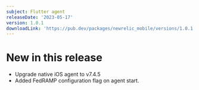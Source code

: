 ```yaml
---
subject: Flutter agent
releaseDate: '2023-05-17'
version: 1.0.1
downloadLink: 'https://pub.dev/packages/newrelic_mobile/versions/1.0.1'
---
```


# New in this release

* Upgrade native iOS agent to v7.4.5
* Added FedRAMP configuration flag on agent start.
